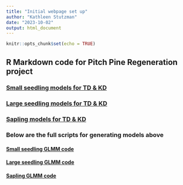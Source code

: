 ```yaml
---
title: "Initial webpage set up"
author: "Kathleen Stutzman"
date: "2023-10-02"
output: html_document
---
```


```r
knitr::opts_chunk$set(echo = TRUE)
```

## R Markdown code for Pitch Pine Regeneration project

### [Small seedling models for TD & KD](Mardown/SS_Models_TDKD.html)

### [Large seedling models for TD & KD](Markdown/LS_Models_TDKD.html)

### [Sapling models for TD & KD](Markdown/SA_Models_TDKD.html)


### Below are the full scripts for generating models above

#### [Small seedling GLMM code](Markdown/SS_LR.html)

#### [Large seedling GLMM code](Mardown/LS_LR.html)

#### [Sapling GLMM code](Mardown/SA_LR.html)
